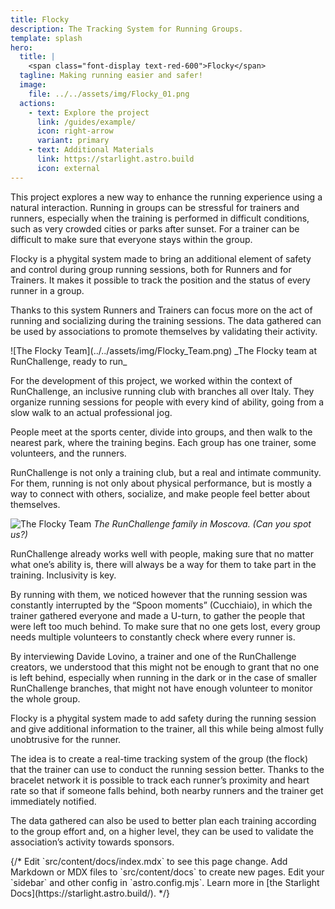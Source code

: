 ```yaml
---
title: Flocky
description: The Tracking System for Running Groups.
template: splash
hero:
  title: |
    <span class="font-display text-red-600">Flocky</span>
  tagline: Making running easier and safer!
  image:
    file: ../../assets/img/Flocky_01.png
  actions:
    - text: Explore the project
      link: /guides/example/
      icon: right-arrow
      variant: primary
    - text: Additional Materials
      link: https://starlight.astro.build
      icon: external
---
```



 <Card title="Abstract" icon="pencil">
 This project explores a new way to enhance the running experience using a natural interaction. Running in groups can be stressful for trainers and runners, especially when the training is performed in difficult conditions, such as very crowded cities or parks after sunset. For a trainer can be difficult to make sure that everyone stays within the group.

Flocky is a phygital system made to bring an additional element of safety and control during group running sessions, both for Runners and for Trainers. It makes it possible to track the position and the status of every runner in a group.

Thanks to this system Runners and Trainers can focus more on the act of running and socializing during the training sessions. The data gathered can be used by associations to promote themselves by validating their activity.

  </Card>
 <Card title="Context" icon="pencil">
 ![The Flocky Team](../../assets/img/Flocky_Team.png)
_The Flocky team at RunChallenge, ready to run_

For the development of this project, we worked within the context of RunChallenge, an inclusive running club with branches all over Italy. They organize running sessions for people with every kind of ability, going from a slow walk to an actual professional jog.

People meet at the sports center, divide into groups, and then walk to the nearest park, where the training begins. Each group has one trainer, some volunteers, and the runners.

RunChallenge is not only a training club, but a real and intimate community. For them, running is not only about physical performance, but is mostly a way to connect with others, socialize, and make people feel better about themselves.

![The Flocky Team](../../assets/img/RC_Group.jpg)
_The RunChallenge family in Moscova. (Can you spot us?)_

  </Card>
 <Card title="The Problem" icon="error">
 RunChallenge already works well with people, making sure that no matter what one’s ability is, there will always be a way for them to take part in the training. Inclusivity is key.

By running with them, we noticed however that the running session was constantly interrupted by the “Spoon moments” (Cucchiaio), in which the trainer gathered everyone and made a U-turn, to gather the people that were left too much behind. To make sure that no one gets lost, every group needs multiple volunteers to constantly check where every runner is.

By interviewing Davide Lovino, a trainer and one of the RunChallenge creators, we understood that this might not be enough to grant that no one is left behind, especially when running in the dark or in the case of smaller RunChallenge branches, that might not have enough volunteer to monitor the whole group.

  </Card>
 <Card title="The Big Idea" icon="error">
Flocky is a phygital system made to add safety during the running session and give additional information to the trainer, all this while being almost fully unobtrusive for the runner.

The idea is to create a real-time tracking system of the group (the flock) that the trainer can use to conduct the running session better. Thanks to the bracelet network it is possible to track each runner’s proximity and heart rate so that if someone falls behind, both nearby runners and the trainer get immediately notified.

The data gathered can also be used to better plan each training according to the group effort and, on a higher level, they can be used to validate the association’s activity towards sponsors.

  </Card>
{/* <CardGrid stagger>
  <Card title="Update content" icon="pencil">
    Edit `src/content/docs/index.mdx` to see this page change.
  </Card>
  <Card title="Add new content" icon="add-document">
    Add Markdown or MDX files to `src/content/docs` to create new pages.
  </Card>
  <Card title="Configure your site" icon="setting">
    Edit your `sidebar` and other config in `astro.config.mjs`.
  </Card>
  <Card title="Read the docs" icon="open-book">
    Learn more in [the Starlight Docs](https://starlight.astro.build/).
  </Card>
</CardGrid> */}
